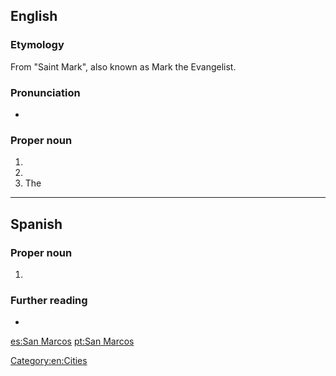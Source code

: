 ==English==
{{wikipedia}}

===Etymology===
From {{etyl|es|en}} "Saint Mark", also known as Mark the Evangelist.

===Pronunciation===
* {{a|US}} {{IPA|/sæn ˈmɑɹkəs/|lang=en}}

===Proper noun===
{{en-proper noun}}

# {{w|San Marcos, California}}
# {{w|San Marcos, Texas}}
# The {{w|San Marcos River}}

[[Category:en:Cities]]

----

==Spanish==

===Proper noun===
{{es-proper noun|m}}

# {{place|es|department|c/Guatemala}}

===Further reading===
* {{pedialite|lang=es|San Marcos (Guatemala)}}

[[es:San Marcos]]
[[pt:San Marcos]]